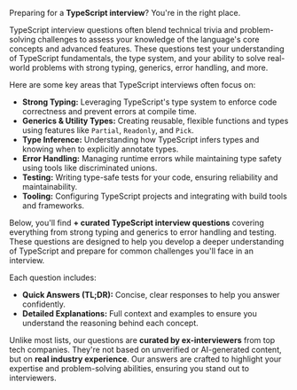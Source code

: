 Preparing for a **TypeScript interview**? You're in the right place.

TypeScript interview questions often blend technical trivia and problem-solving challenges to assess your knowledge of the language's core concepts and advanced features. These questions test your understanding of TypeScript fundamentals, the type system, and your ability to solve real-world problems with strong typing, generics, error handling, and more.

Here are some key areas that TypeScript interviews often focus on:

- **Strong Typing:** Leveraging TypeScript's type system to enforce code correctness and prevent errors at compile time.
- **Generics & Utility Types:** Creating reusable, flexible functions and types using features like `Partial`, `Readonly`, and `Pick`.
- **Type Inference:** Understanding how TypeScript infers types and knowing when to explicitly annotate types.
- **Error Handling:** Managing runtime errors while maintaining type safety using tools like discriminated unions.
- **Testing:** Writing type-safe tests for your code, ensuring reliability and maintainability.
- **Tooling:** Configuring TypeScript projects and integrating with build tools and frameworks.

Below, you'll find **<QuestionCount />+ curated TypeScript interview questions** covering everything from strong typing and generics to error handling and testing. These questions are designed to help you develop a deeper understanding of TypeScript and prepare for common challenges you'll face in an interview.

Each question includes:

- **Quick Answers (TL;DR):** Concise, clear responses to help you answer confidently.
- **Detailed Explanations:** Full context and examples to ensure you understand the reasoning behind each concept.

Unlike most lists, our questions are **curated by ex-interviewers** from top tech companies. They're not based on unverified or AI-generated content, but on **real industry experience**. Our answers are crafted to highlight your expertise and problem-solving abilities, ensuring you stand out to interviewers.

